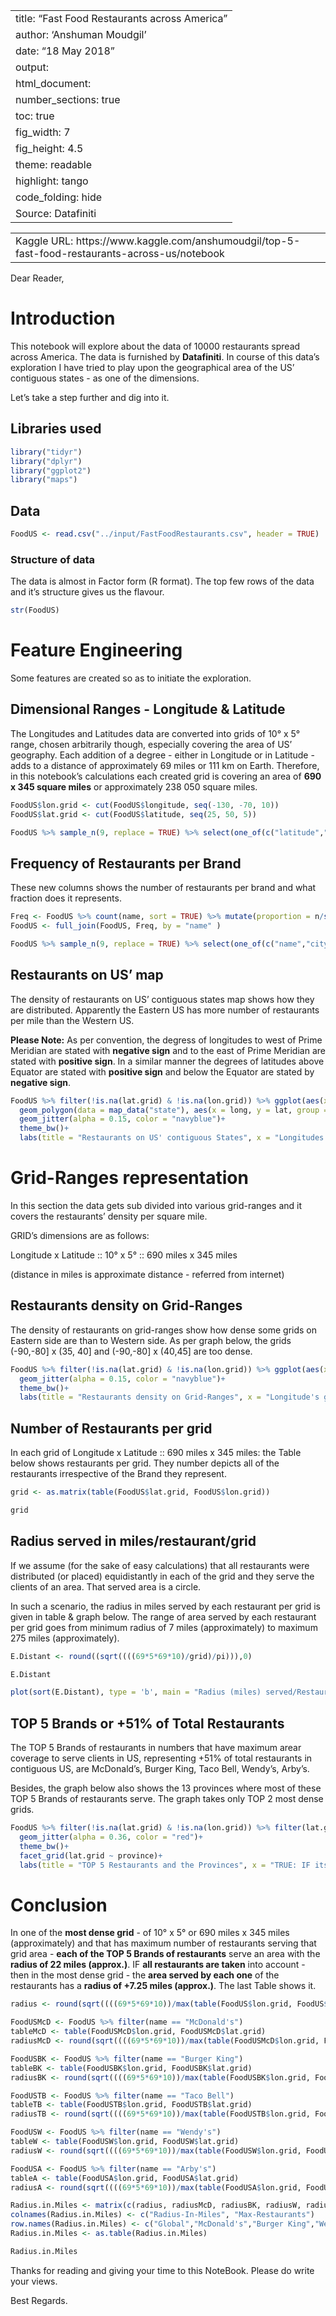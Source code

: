 
---
title: "Fast Food Restaurants across America"
author: 'Anshuman Moudgil'
date: "18 May 2018"
output:
  html_document:
    number_sections: true
    toc: true
    fig_width: 7
    fig_height: 4.5
    theme: readable
    highlight: tango
    code_folding: hide
Source: Datafiniti
---

------------------------------------------------------------------
Kaggle URL: https://www.kaggle.com/anshumoudgil/top-5-fast-food-restaurants-across-us/notebook
------------------------------------------------------------------
Dear Reader,

# Introduction

This notebook will explore about the data of 10000 restaurants spread across America. The data is furnished by **Datafiniti**. In course of this data's exploration I have tried to play upon the geographical area of the US' contiguous states - as one of the dimensions.

Let's take a step further and dig into it.

## Libraries used

```r
library("tidyr")
library("dplyr")
library("ggplot2")
library("maps")

```

## Data

```r
FoodUS <- read.csv("../input/FastFoodRestaurants.csv", header = TRUE)
```

### Structure of data

The data is almost in Factor form (R format). The top few rows of the data and it's structure gives us the flavour.

```r

str(FoodUS)
```

# Feature Engineering

Some features are created so as to initiate the exploration.

## Dimensional Ranges - Longitude & Latitude

The Longitudes and Latitudes data are converted into grids of 10° x 5° range, chosen arbitrarily though, especially covering the area of US' geography. Each addition of  a degree - either in Longitude or in Latitude - adds to a distance of approximately 69 miles or 111 km on Earth. Therefore, in this notebook's calculations each created grid is covering an area of **690 x 345 square miles** or approximately 238 050 square miles.

```r
FoodUS$lon.grid <- cut(FoodUS$longitude, seq(-130, -70, 10))
FoodUS$lat.grid <- cut(FoodUS$latitude, seq(25, 50, 5))
```

```r
FoodUS %>% sample_n(9, replace = TRUE) %>% select(one_of(c("latitude","longitude","name","lat.grid","lon.grid")))
```

## Frequency of Restaurants per Brand

These new columns shows the number of restaurants per brand and what fraction does it represents.

```r
Freq <- FoodUS %>% count(name, sort = TRUE) %>% mutate(proportion = n/sum(n))
FoodUS <- full_join(FoodUS, Freq, by = "name" )
```

```r
FoodUS %>% sample_n(9, replace = TRUE) %>% select(one_of(c("name","city","lat.grid", "n")))
```

## Restaurants on US' map 

The density of restaurants on US' contiguous states map shows how they are distributed. Apparently the Eastern US has more number of restaurants per mile than the Western US.

**Please Note:** As per convention, the degress of longitudes to west of Prime Meridian are stated with **negative sign** and to the east of Prime Meridian are stated with **positive sign**. In a similar manner the degrees of latitudes above Equator are stated with **positive sign** and below the Equator are stated by **negative sign**.

```r
FoodUS %>% filter(!is.na(lat.grid) & !is.na(lon.grid)) %>% ggplot(aes(x = longitude, y = latitude))+
  geom_polygon(data = map_data("state"), aes(x = long, y = lat, group = group),fill = "white", color = "red")+
  geom_jitter(alpha = 0.15, color = "navyblue")+
  theme_bw()+
  labs(title = "Restaurants on US' contiguous States", x = "Longitudes from West (left) to East (right) ", y = "Latitude from Tropic of Cancer (bottom) to North Pole (top) ")
```

# Grid-Ranges representation

In this section the data gets sub divided into various grid-ranges and it covers the restaurants' density per square mile.

GRID's dimensions are as follows: 

Longitude x Latitude :: 10° x 5° :: 690 miles x 345 miles

(distance in miles is approximate distance - referred from internet)

## Restaurants density on Grid-Ranges 

The density of restaurants on grid-ranges show how dense some grids on Eastern side are than to Western side. As per graph below, the grids (-90,-80] x (35, 40] and (-90,-80] x (40,45] are too dense.

```r
FoodUS %>% filter(!is.na(lat.grid) & !is.na(lon.grid)) %>% ggplot(aes(x = lon.grid, y = lat.grid))+
  geom_jitter(alpha = 0.15, color = "navyblue")+
  theme_bw()+
  labs(title = "Restaurants density on Grid-Ranges", x = "Longitude's grids from West (left) to East (right) ", y = "Latitude's grids from Tropic of Cancer (bottom) to North Pole (top) ")
```

## Number of Restaurants per grid

In each grid of Longitude x Latitude :: 690 miles x 345 miles: the Table below shows restaurants per grid. They number depicts all of the restaurants irrespective of the Brand they represent.

```r
grid <- as.matrix(table(FoodUS$lat.grid, FoodUS$lon.grid))
```

```r
grid
```

## Radius served in miles/restaurant/grid 

If we assume (for the sake of easy calculations) that all restaurants were distributed (or placed) equidistantly in each of the grid and they serve the clients of an area. That served area is a circle.

In such a scenario, the radius in miles served by each restaurant per grid is given in table & graph below. The range of area served by each restaurant per grid goes from minimum radius of 7 miles (approximately) to maximum 275 miles (approximately).

```r
E.Distant <- round((sqrt((((69*5*69*10)/grid)/pi))),0)
```

```r
E.Distant
```

```r
plot(sort(E.Distant), type = 'b', main = "Radius (miles) served/Restaurant/Grid", ylab = "Radius (miles)", col = "red", ylim = c(0, 300))
```

## TOP 5 Brands or +51% of Total Restaurants 

The TOP 5 Brands of restaurants in numbers that have maximum arear coverage to serve clients in US, representing +51% of total restaurants in contiguous US, are McDonald's, Burger King, Taco Bell, Wendy's, Arby's. 

Besides, the graph below also shows the 13 provinces where most of these TOP 5 Brands of restaurants serve. The graph takes only TOP 2 most dense grids.

```r
FoodUS %>% filter(!is.na(lat.grid) & !is.na(lon.grid)) %>% filter(lat.grid == "(35,40]" & lon.grid == "(-90,-80]" | lat.grid =="(40,45]" & lon.grid == "(-90,-80]") %>% filter(n > 500) %>% ggplot(aes(y = n>1800, x = n < 1200))+
  geom_jitter(alpha = 0.36, color = "red")+
  theme_bw()+
  facet_grid(lat.grid ~ province)+
  labs(title = "TOP 5 Restaurants and the Provinces", x = "TRUE: IF its Burger King or Taco Bell or Wendy's or Arby's, FALSE: Otherwise", y = "TRUE: IF its Mc Donald's, FALSE: Otherwise")
```

# Conclusion

In one of the **most dense grid** - of 10° x 5° or 690 miles x 345 miles (approximately) and that has maximum number of restaurants serving that grid area - **each of the TOP 5 Brands of restaurants** serve an area with the **radius of 22 miles (approx.)**. IF **all restaurants are taken** into account - then in the most dense grid - the **area served by each one** of the restaurants has a **radius of +7.25 miles (approx.)**. The last Table shows it.

```r
radius <- round(sqrt((((69*5*69*10))/max(table(FoodUS$lon.grid, FoodUS$lat.grid)))/pi),2)

FoodUSMcD <- FoodUS %>% filter(name == "McDonald's")
tableMcD <- table(FoodUSMcD$lon.grid, FoodUSMcD$lat.grid)
radiusMcD <- round(sqrt((((69*5*69*10))/max(table(FoodUSMcD$lon.grid, FoodUSMcD$lat.grid)))/pi),2)

FoodUSBK <- FoodUS %>% filter(name == "Burger King")
tableBK <- table(FoodUSBK$lon.grid, FoodUSBK$lat.grid)
radiusBK <- round(sqrt((((69*5*69*10))/max(table(FoodUSBK$lon.grid, FoodUSBK$lat.grid)))/pi),2)

FoodUSTB <- FoodUS %>% filter(name == "Taco Bell")
tableTB <- table(FoodUSTB$lon.grid, FoodUSTB$lat.grid)
radiusTB <- round(sqrt((((69*5*69*10))/max(table(FoodUSTB$lon.grid, FoodUSTB$lat.grid)))/pi),2)

FoodUSW <- FoodUS %>% filter(name == "Wendy's")
tableW <- table(FoodUSW$lon.grid, FoodUSW$lat.grid)
radiusW <- round(sqrt((((69*5*69*10))/max(table(FoodUSW$lon.grid, FoodUSW$lat.grid)))/pi),2)

FoodUSA <- FoodUS %>% filter(name == "Arby's")
tableA <- table(FoodUSA$lon.grid, FoodUSA$lat.grid)
radiusA <- round(sqrt((((69*5*69*10))/max(table(FoodUSA$lon.grid, FoodUSA$lat.grid)))/pi),2)

Radius.in.Miles <- matrix(c(radius, radiusMcD, radiusBK, radiusW, radiusTB, radiusA, max(grid), max(table(FoodUSMcD$lon.grid, FoodUSMcD$lat.grid)), max(table(FoodUSBK$lon.grid, FoodUSBK$lat.grid)), max(table(FoodUSW$lon.grid, FoodUSW$lat.grid)), max(table(FoodUSTB$lon.grid, FoodUSTB$lat.grid)), max(table(FoodUSA$lon.grid, FoodUSA$lat.grid))), ncol = 2, byrow = FALSE)
colnames(Radius.in.Miles) <- c("Radius-In-Miles", "Max-Restaurants")
row.names(Radius.in.Miles) <- c("Global","McDonald's","Burger King","Wendy's","Taco Bell","Arby's")
Radius.in.Miles <- as.table(Radius.in.Miles)
```
```r
Radius.in.Miles
```

Thanks for reading and giving your time to this NoteBook. Please do write your views.

Best Regards.
